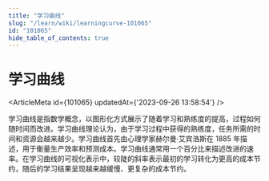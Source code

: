 ```yaml
---
title: "学习曲线"
slug: "/learn/wiki/learningcurve-101065"
id: "101065"
hide_table_of_contents: true
---
```



# 学习曲线

<ArticleMeta id={101065} updatedAt={'2023-09-26 13:58:54'} />
<div className='border-solid border-b border-t-0 my-4 border-[var(--ifm-color-gray-300)]' />

学习曲线是指数学概念，以图形化方式展示了随着学习和熟练度的提高，过程如何随时间而改进。学习曲线理论认为，由于学习过程中获得的熟练度，任务所需的时间和资源会越来越少。学习曲线首先由心理学家赫尔曼·艾宾浩斯在 1885 年描述，用于衡量生产效率和预测成本。学习曲线通常用一个百分比来描述改进的速率。在学习曲线的可视化表示中，较陡的斜率表示最初的学习转化为更高的成本节约，随后的学习结果呈现越来越缓慢、更复杂的成本节约。
